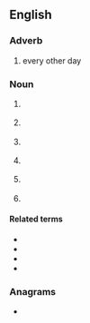 ==English==

===Adverb===
{{en-adv|-}}

# {{lb|en|medical}} every other day

===Noun===
{{head|en|noun}}

# {{lb|en|computing}} {{init of|en|end of data}}
# {{lb|en|Internet slang}} {{init of|en|end of discussion}}
# {{lb|en|military|law enforcement}} {{init of|en|[[explosive]] [[ordnance]] [[disposal]]}}
# {{lb|en|finance|legal}} {{init of|en|[[event]] of [[default]]}}
# {{lb|en|business}} {{init of|en||end of day}}
# {{lb|en|aviation}} {{init of|en|[[end]] of [[daylight]]}}

====Related terms====
* {{l|en|BOF}}
* {{l|en|EOB}}
* {{l|en|EOF}}
* {{l|en|BOD}}

===Anagrams===
* {{anagrams|en|a=deo|-ode|DOE|Doe|EDO|Edo|ODE|OED|deo|doe|ode}}